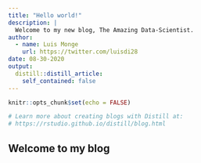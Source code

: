 ```yaml
---
title: "Hello world!"
description: |
  Welcome to my new blog, The Amazing Data-Scientist.
author:
  - name: Luis Monge
    url: https://twitter.com/luisdi28
date: 08-30-2020
output:
  distill::distill_article:
    self_contained: false
---
```


```r
knitr::opts_chunk$set(echo = FALSE)

# Learn more about creating blogs with Distill at:
# https://rstudio.github.io/distill/blog.html

```

## Welcome to my blog

